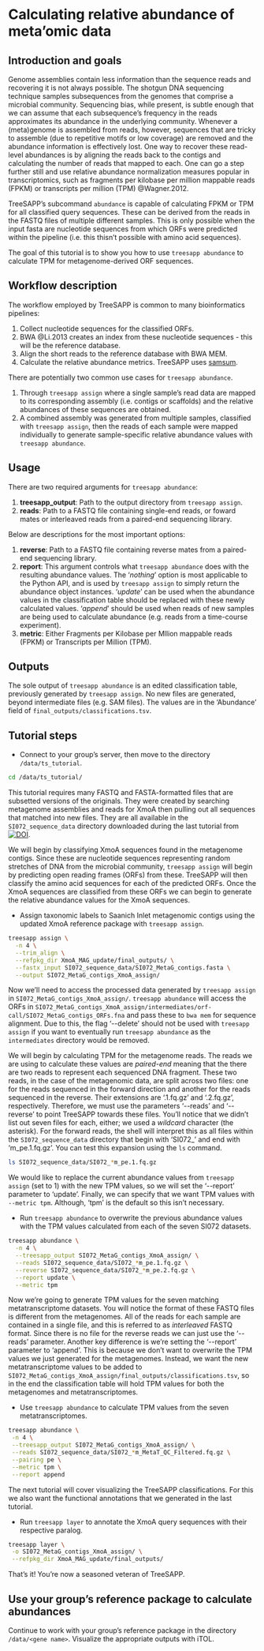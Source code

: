 # Calculating relative abundance of meta'omic data

## Introduction and goals

Genome assemblies contain less information than the sequence reads and recovering it is not always possible.
The shotgun DNA sequencing technique samples subsequences from the genomes that comprise a microbial community. Sequencing bias, while present, is subtle enough that we can assume that each subsequence's frequency in the reads approximates its abundance in the underlying community. Whenever a (meta)genome is assembled from reads, however, sequences that are tricky to assemble (due to repetitive motifs or low coverage) are removed and the abundance information is effectively lost.
One way to recover these read-level abundances is by aligning the reads back to the contigs and calculating the number of reads that mapped to each. One can go a step further still and use relative abundance normalization measures popular in transcriptomics, such as fragments per kilobase per million mappable reads (FPKM) or transcripts per million (TPM) @Wagner.2012.

TreeSAPP's subcommand `abundance` is capable of calculating FPKM or TPM for all classified query sequences. These can be derived from the reads in the FASTQ files of multiple different samples. This is only possible when the input fasta are nucleotide sequences from which ORFs were predicted within the pipeline (i.e. this thisn't possible with amino acid sequences).

The goal of this tutorial is to show you how to use `treesapp abundance` to calculate TPM for metagenome-derived ORF sequences.

## Workflow description

The workflow employed by TreeSAPP is common to many bioinformatics pipelines:

1.  Collect nucleotide sequences for the classified ORFs.
2.  BWA @Li.2013 creates an index from these nucleotide sequences - this will be the reference database.
3.  Align the short reads to the reference database with BWA MEM.
4.  Calculate the relative abundance metrics. TreeSAPP uses [samsum](https://github.com/hallamlab/samsum).

There are potentially two common use cases for `treesapp abundance`.

1.  Through `treesapp assign` where a single sample's read data are mapped to its corresponding assembly (i.e. contigs or scaffolds) and the relative abundances of these sequences are obtained.
2.  A combined assembly was generated from multiple samples, classified with `treesapp assign`, then the reads of each sample were mapped individually to generate sample-specific relative abundance values with `treesapp abundance`.

## Usage

There are two required arguments for `treesapp abundance`:

1.  **treesapp_output**: Path to the output directory from `treesapp assign`.
2.  **reads**: Path to a FASTQ file containing single-end reads, or foward mates or interleaved reads from a paired-end sequencing library.

Below are descriptions for the most important options:

1.  **reverse**: Path to a FASTQ file containing reverse mates from a paired-end sequencing library.
2.  **report**: This argument controls what `treesapp abundance` does with the resulting abundance values. The '*nothing*' option is most applicable to the Python API, and is used by `treesapp assign` to simply return the abundance object instances. '*update*' can be used when the abundance values in the classification table should be replaced with these newly calculated values. '*append*' should be used when reads of new samples are being used to calculate abundance (e.g. reads from a time-course experiment).
3.  **metric**: Either Fragments per Kilobase per Mllion mappable reads (FPKM) or Transcripts per Million (TPM).

## Outputs

The sole output of `treesapp abundance` is an edited classification table, previously generated by `treesapp assign`. No new files are generated, beyond intermediate files (e.g. SAM files). The values are in the 'Abundance' field of `final_outputs/classifications.tsv`.

## Tutorial steps

-   Connect to your group's server, then move to the directory `/data/ts_tutorial`.

```bash
cd /data/ts_tutorial/
```

This tutorial requires many FASTQ and FASTA-formatted files that are subsetted versions of the originals.
They were created by searching metagenome assemblies and reads for XmoA then pulling out all sequences that matched into new files.
They are all available in the `SI072_sequence_data` directory downloaded during the last tutorial from [![DOI](https://zenodo.org/badge/DOI/10.5281/zenodo.6323402.svg)](https://doi.org/10.5281/zenodo.6323402).

We will begin by classifying XmoA sequences found in the metagenome contigs. Since these are nucleotide sequences representing random stretches of DNA from the microbial community, `treesapp assign` will begin by predicting open reading frames (ORFs) from these. TreeSAPP will then classify the amino acid sequences for each of the predicted ORFs. Once the XmoA sequences are classified from these ORFs we can begin to generate the relative abundance values for the XmoA sequences.

-  Assign taxonomic labels to Saanich Inlet metagenomic contigs using the updated XmoA reference package with `treesapp assign`.

```bash
treesapp assign \
  -n 4 \
  --trim_align \
  --refpkg_dir XmoA_MAG_update/final_outputs/ \
  --fastx_input SI072_sequence_data/SI072_MetaG_contigs.fasta \
  --output SI072_MetaG_contigs_XmoA_assign/
```

Now we'll need to access the processed data generated by `treesapp assign` in `SI072_MetaG_contigs_XmoA_assign/`. `treesapp abundance` will access the ORFs in `SI072_MetaG_contigs_XmoA_assign/intermediates/orf-call/SI072_MetaG_contigs_ORFs.fna` and pass these to `bwa mem` for sequence alignment. Due to this, the flag '\--delete' should not be used with `treesapp assign` if you want to eventually run `treesapp abundance` as the `intermediates` directory would be removed.

We will begin by calculating TPM for the metagenome reads.
The reads we are using to calculate these values are *paired-end* meaning that the there are two reads to represent each sequenced DNA fragment. These two reads, in the case of the metagenomic data, are split across two files: one for the reads sequenced in the forward direction and another for the reads sequenced in the reverse. Their extensions are '.1.fq.gz' and '.2.fq.gz', respectively. Therefore, we must use the parameters '\--reads' and '\--reverse' to point TreeSAPP towards these files. You'll notice that we didn't list out seven files for each, either; we used a *wildcard* character (the asterisk). For the forward reads, the shell will interpret this as all files within the `SI072_sequence_data` directory that begin with 'SI072_' and end with 'm_pe.1.fq.gz'. You can test this expansion using the `ls` command.

```bash
ls SI072_sequence_data/SI072_*m_pe.1.fq.gz
```

We would like to replace the current abundance values from `treesapp assign` (set to 1) with the new TPM values, so we will set the '\--report' parameter to 'update'.
Finally, we can specify that we want TPM values with `--metric tpm`. Although, 'tpm' is the default so this isn't necessary.

- Run `treesapp abundance` to overwrite the previous abundance values with the TPM values calculated from each of the seven SI072 datasets.

```bash
treesapp abundance \
  -n 4 \
  --treesapp_output SI072_MetaG_contigs_XmoA_assign/ \
  --reads SI072_sequence_data/SI072_*m_pe.1.fq.gz \
  --reverse SI072_sequence_data/SI072_*m_pe.2.fq.gz \
  --report update \
  --metric tpm
```

Now we're going to generate TPM values for the seven matching metatranscriptome datasets. You will notice the format of these FASTQ files is different from the metagenomes. All of the reads for each sample are contained in a single file, and this is referred to as *interleaved* FASTQ format.
Since there is no file for the reverse reads we can just use the '\--reads' parameter.
Another key difference is we're setting the '\--report' parameter to 'append'. This is because we don't want to overwrite the TPM values we just generated for the metagenomes. Instead, we want the new metatranscriptome values to be added to `SI072_MetaG_contigs_XmoA_assign/final_outputs/classifications.tsv`, so in the end the classification table will hold TPM values for both the metagenomes and metatranscriptomes.

- Use `treesapp abundance` to calculate TPM values from the seven metatranscriptomes.

```bash
treesapp abundance \
 -n 4 \
 --treesapp_output SI072_MetaG_contigs_XmoA_assign/ \
 --reads SI072_sequence_data/SI072_*m_MetaT_QC_Filtered.fq.gz \
 --pairing pe \
 --metric tpm \
 --report append
```

The next tutorial will cover visualizing the TreeSAPP classifications. For this we also want the functional annotations that we generated in the last tutorial.

- Run `treesapp layer` to annotate the XmoA query sequences with their respective paralog.

```bash
treesapp layer \
 -o SI072_MetaG_contigs_XmoA_assign/ \
 --refpkg_dir XmoA_MAG_update/final_outputs/
```

That's it! You're now a seasoned veteran of TreeSAPP.

## Use your group's reference package to calculate abundances

Continue to work with your group's reference package in the directory `/data/<gene name>`. Visualize the appropriate outputs with iTOL.
